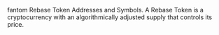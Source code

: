 fantom Rebase Token Addresses and Symbols. A Rebase Token is a cryptocurrency with an algorithmically adjusted supply that controls its price.
